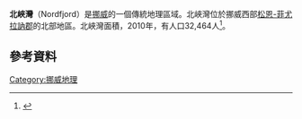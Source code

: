 '''北峽灣'''（Nordfjord）是[[挪威|挪威]]的一個傳統地理區域。北峽灣位於挪威西部[[松恩-菲尤拉訥郡|松恩-菲尤拉訥郡]]的北部地區。北峽灣面積{{convert|4295|km2}}，2010年，有人口32,464人<ref name="snl">{{cite web|url=http://snl.no/Nordfjordomr%C3%A5det|title=Nordfjordområdet|author=Store norske leksikon|authorlink=Store norske leksikon|language=Norwegian|accessdate=2013-09-14|archive-date=2015-10-08|archive-url=https://web.archive.org/web/20151008221006/https://snl.no/Nordfjordomr%C3%A5det|dead-url=no}}</ref>。
{{歷史人口
|footnote = '''''Source''': Statistics Norway<ref>{{cite web|url=http://www.ssb.no/english/subjects/02/02/folkendrhist_en/|title=Population changes in municipalities|date=1 January 2009|authorlink=Statistics Norway|author=Statistisk sentralbyrå|accessdate=2016-01-17|archive-date=2012-11-14|archive-url=https://web.archive.org/web/20121114072546/http://www.ssb.no/english/subjects/02/02/folkendrhist_en/|dead-url=no}}</ref><ref>{{cite web|url=http://www.ssb.no/emner/02/03/folkfram/tab-2009-06-11-06.html|title=Folkemengde, etter fylke og kommune. Registrert 2009. Framskrevet 2010-2030, alternativ MMMM|date=1 January 2009|authorlink=Statistics Norway|author=Statistisk sentralbyrå|deadurl=yes|archiveurl=https://web.archive.org/web/20090821203824/http://www.ssb.no/emner/02/03/folkfram/tab-2009-06-11-06.html|archivedate=2009-08-21|accessdate=2016-01-17}}</ref>
|shading = off
|1769|13171
|1951|28234  	
|1960|33107  	  	
|1970|33657  	  	  	
|1980|34283 	
|1990|34033  	
|2000|33157 	  	
|2010|32464 	  	  	
|2020<small>(est)</small>|32029  	 	
|2030<small>(est)</small>|32066  	  	
}}
==參考資料==
{{reflist}}
{{Commons category|Nordfjord}}
{{coord|61|55|34|N|5|08|40|E|display=title|region:NO_type:city(6288)_source:dewiki}}
[[Category:挪威地理|Category:挪威地理]]